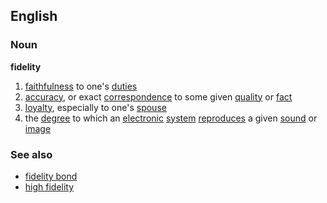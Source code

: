==English==
===Noun===
{{wikipedia}}
'''fidelity'''
#[[faithfulness]] to one's [[duties]]
#[[accuracy]], or exact [[correspondence]] to some given [[quality]] or [[fact]]
#[[loyalty]], especially to one's [[spouse]]
#the [[degree]] to which an [[electronic]] [[system]] [[reproduce]]s a given [[sound]] or [[image]]

===See also===
* [[fidelity bond]]
* [[high fidelity]]